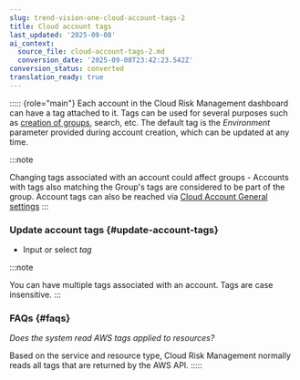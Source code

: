 ```yaml
---
slug: trend-vision-one-cloud-account-tags-2
title: Cloud account tags
last_updated: '2025-09-08'
ai_context:
  source_file: cloud-account-tags-2.md
  conversion_date: '2025-09-08T23:42:23.542Z'
conversion_status: converted
translation_ready: true
---
```


::::: {role="main"}
Each account in the Cloud Risk Management dashboard can have a tag attached to it. Tags can be used for several purposes such as [creation of groups](grouped-accounts.mdx), search, etc. The default tag is the *Environment* parameter provided during account creation, which can be updated at any time.

:::note

Changing tags associated with an account could affect groups - Accounts with tags also matching the Group's tags are considered to be part of the group. Account tags can also be reached via [Cloud Account General settings](cloud-account-general-settings.mdx)
:::

### Update account tags {#update-account-tags}

- Input or select *tag*

:::note

You can have multiple tags associated with an account. Tags are case insensitive.
:::

### FAQs {#faqs}

*Does the system read AWS tags applied to resources?*

Based on the service and resource type, Cloud Risk Management normally reads all tags that are returned by the AWS API.
:::::
